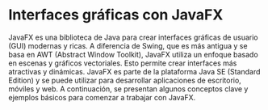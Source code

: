 # Interfaces gráficas con JavaFX

JavaFX es una biblioteca de Java para crear interfaces gráficas de usuario (GUI) modernas y ricas. A diferencia de Swing, que es más antigua y se basa en AWT (Abstract Window Toolkit), JavaFX utiliza un enfoque basado en escenas y gráficos vectoriales. Esto permite crear interfaces más atractivas y dinámicas.
JavaFX es parte de la plataforma Java SE (Standard Edition) y se puede utilizar para desarrollar aplicaciones de escritorio, móviles y web. A continuación, se presentan algunos conceptos clave y ejemplos básicos para comenzar a trabajar con JavaFX.

